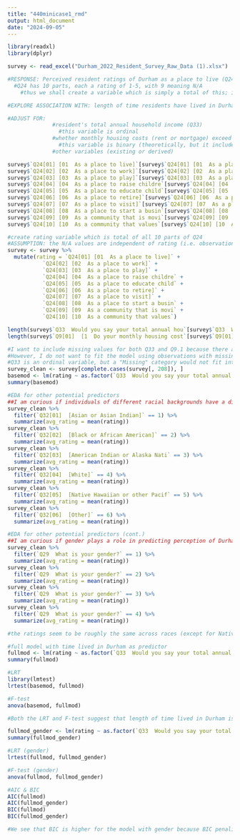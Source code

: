 ```yaml
---
title: "440minicase1_rmd"
output: html_document
date: "2024-09-05"
---
```


```r
library(readxl)
library(dplyr)
```

```r
survey <- read_excel("Durham_2022_Resident_Survey_Raw_Data (1).xlsx")
```

```r
#RESPONSE: Perceived resident ratings of Durham as a place to live (Q24)
  #Q24 has 10 parts, each a rating of 1-5, with 9 meaning N/A
    #thus we shall create a variable which is simply a total of this; if value of 9, change to zero; sum all values

#EXPLORE ASSOCIATION WITH: length of time residents have lived in Durham (Q27)

#ADJUST FOR:
              #resident's total annual household income (Q33)
                #this variable is ordinal
              #whether monthly housing costs (rent or mortgage) exceed 30% of the resident's monthly income (Q9.1)
                #this variable is binary (theoretically, but it includes a third value for N/A)
              #other variables (existing or derived)
```

```r
survey$`Q24[01] [01  As a place to live]`[survey$`Q24[01] [01  As a place to live]` == 9] <- 0
survey$`Q24[02] [02  As a place to work]`[survey$`Q24[02] [02  As a place to work]` == 9] <- 0
survey$`Q24[03] [03  As a place to play]`[survey$`Q24[03] [03  As a place to play]` == 9] <-0
survey$`Q24[04] [04  As a place to raise childre`[survey$`Q24[04] [04  As a place to raise childre` == 9] <- 0
survey$`Q24[05] [05  As a place to educate child`[survey$`Q24[05] [05  As a place to educate child` == 9] <- 0
survey$`Q24[06] [06  As a place to retire]`[survey$`Q24[06] [06  As a place to retire]` == 9] <- 0
survey$`Q24[07] [07  As a place to visit]`[survey$`Q24[07] [07  As a place to visit]` == 9] <- 0
survey$`Q24[08] [08  As a place to start a busin`[survey$`Q24[08] [08  As a place to start a busin` == 9] <- 0
survey$`Q24[09] [09  As a community that is movi`[survey$`Q24[09] [09  As a community that is movi` == 9] <- 0
survey$`Q24[10] [10  As a community that values`[survey$`Q24[10] [10  As a community that values` == 9] <- 0

#create rating variable which is total of all 10 parts of Q24
#ASSUMPTION: the N/A values are independent of rating (i.e. observations of people who would rate Durham as a bad place to live are equally as likely to contain N/A values as observations of people who would rate Durham as a good place to live)
survey <- survey %>%
  mutate(rating = `Q24[01] [01  As a place to live]` +
           `Q24[02] [02  As a place to work]` +
           `Q24[03] [03  As a place to play]` +
           `Q24[04] [04  As a place to raise childre` +
           `Q24[05] [05  As a place to educate child` +
           `Q24[06] [06  As a place to retire]` +
           `Q24[07] [07  As a place to visit]` +
           `Q24[08] [08  As a place to start a busin` +
           `Q24[09] [09  As a community that is movi` +
           `Q24[10] [10  As a community that values`)
```

```r
length(survey$`Q33  Would you say your total annual hou`[survey$`Q33  Would you say your total annual hou` == 9])
length(survey$`Q9[01]  [1  Do your monthly housing cost`[survey$`Q9[01]  [1  Do your monthly housing cost` == 9])
```

```r
#I want to include missing values for both Q33 and Q9.1 because there are a significant number of missing values for them both
#However, I do not want to fit the model using observations with missing data for time spent in Durham. The reason for this is because later I want to compare nested models, and to do so, the models must be fit to the same data
#Q33 is an ordinal variable, but a "Missing" category would not fit into the ranking structure, so I will simply treat Q33 as a non-ordinal categorical variable
survey_clean <- survey[complete.cases(survey[, 208]), ]
basemod <- lm(rating ~ as.factor(`Q33  Would you say your total annual hou`) + as.factor(`Q9[01]  [1  Do your monthly housing cost`), data = survey_clean)
summary(basemod)
```

```r
#EDA for other potential predictors
##I am curious if individuals of different racial backgrounds have a different perception of Durham
survey_clean %>%
  filter(`Q32[01]  [Asian or Asian Indian]` == 1) %>%
  summarize(avg_rating = mean(rating))
survey_clean %>%
  filter(`Q32[02]  [Black or African American]` == 2) %>%
  summarize(avg_rating = mean(rating))
survey_clean %>%
  filter(`Q32[03]  [American Indian or Alaska Nati` == 3) %>%
  summarize(avg_rating = mean(rating))
survey_clean %>%
  filter(`Q32[04]  [White]` == 4) %>%
  summarize(avg_rating = mean(rating))
survey_clean %>%
  filter(`Q32[05]  [Native Hawaiian or other Pacif` == 5) %>%
  summarize(avg_rating = mean(rating))
survey_clean %>%
  filter(`Q32[06]  [Other]` == 6) %>%
  summarize(avg_rating = mean(rating))
```

```r
#EDA for other potential predictors (cont.)
##I am curious if gender plays a role in predicting perception of Durham
survey_clean %>%
  filter(`Q29  What is your gender?` == 1) %>%
  summarize(avg_rating = mean(rating))
survey_clean %>%
  filter(`Q29  What is your gender?` == 2) %>%
  summarize(avg_rating = mean(rating))
survey_clean %>%
  filter(`Q29  What is your gender?` == 3) %>%
  summarize(avg_rating = mean(rating))
survey_clean %>%
  filter(`Q29  What is your gender?` == 4) %>%
  summarize(avg_rating = mean(rating))
```

```r
#the ratings seem to be roughly the same across races (except for Native Hawaiian / Pacific Islander, but there is only one data point for that), so we will not include race as a predictor
```

```r
#full model with time lived in Durham as predictor
fullmod <- lm(rating ~ as.factor(`Q33  Would you say your total annual hou`) + as.factor(`Q9[01]  [1  Do your monthly housing cost`) + `Q27  Approximately how many years have y`, data = survey_clean)
summary(fullmod)
```

```r
#LRT
library(lmtest)
lrtest(basemod, fullmod)
```

```r
#F-test
anova(basemod, fullmod)
```

```r
#Both the LRT and F-test suggest that length of time lived in Durham is a significant predictor of rating
```

```r
fullmod_gender <- lm(rating ~ as.factor(`Q33  Would you say your total annual hou`) + as.factor(`Q9[01]  [1  Do your monthly housing cost`) + `Q27  Approximately how many years have y` + as.factor(`Q29  What is your gender?`), data = survey_clean)
summary(fullmod_gender)
```

```r
#LRT (gender)
lrtest(fullmod, fullmod_gender)
```

```r
#F-test (gender)
anova(fullmod, fullmod_gender)
```

```r
#AIC & BIC
AIC(fullmod)
AIC(fullmod_gender)
BIC(fullmod)
BIC(fullmod_gender)
```

```r
#We see that BIC is higher for the model with gender because BIC penalizes for the extra predictor, and the predictor itself doesn't add much predictive value
```

